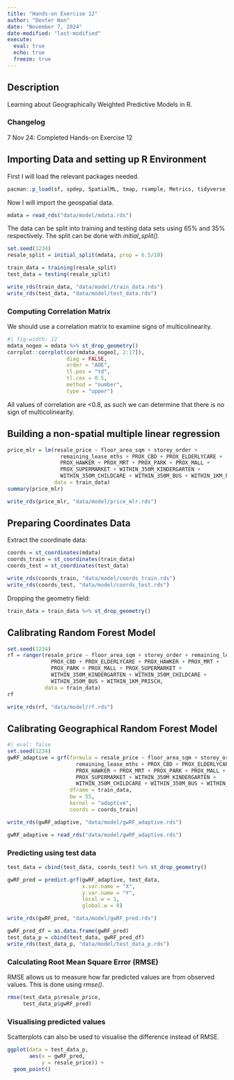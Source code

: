 ```yaml
---
title: "Hands-on Exercise 12"
author: "Dexter Wan"
date: "November 7, 2024"
date-modified: "last-modified"
execute: 
  eval: true
  echo: true
  freeze: true
---
```


## Description

Learning about Geographically Weighted Predictive Models in R.

### Changelog

7 Nov 24: Completed Hands-on Exercise 12

## Importing Data and setting up R Environment

First I will load the relevant packages needed.

```r
pacman::p_load(sf, spdep, SpatialML, tmap, rsample, Metrics, tidyverse)
```

Now I will import the geospatial data.

```r
mdata = read_rds("data/model/mdata.rds")
```

The data can be split into training and testing data sets using 65% and 35% respectively. The split can be done with *initial_split().*

```r
set.seed(1234)
resale_split = initial_split(mdata, prop = 6.5/10)

train_data = training(resale_split)
test_data = testing(resale_split)

write_rds(train_data, "data/model/train_data.rds")
write_rds(test_data, "data/model/test_data.rds")
```

### Computing Correlation Matrix

We should use a correlation matrix to examine signs of multicolinearity.

```r
#| fig-width: 12
mdata_nogeo = mdata %>% st_drop_geometry()
corrplot::corrplot(cor(mdata_nogeo[, 2:17]),
                   diag = FALSE,
                   order = "AOE",
                   tl.pos = "td",
                   tl.cex = 0.5,
                   method = "number",
                   type = "upper")
```

All values of correlation are \<0.8, as such we can determine that there is no sign of multicolinearity.

## Building a non-spatial multiple linear regression

```r
price_mlr = lm(resale_price ~ floor_area_sqm + storey_order + 
                 remaining_lease_mths + PROX_CBD + PROX_ELDERLYCARE + 
                 PROX_HAWKER + PROX_MRT + PROX_PARK + PROX_MALL + 
                 PROX_SUPERMARKET + WITHIN_350M_KINDERGARTEN +
                 WITHIN_350M_CHILDCARE + WITHIN_350M_BUS + WITHIN_1KM_PRISCH,
               data = train_data)
summary(price_mlr)
```

```r
write_rds(price_mlr, "data/model/price_mlr.rds")
```

## Preparing Coordinates Data

Extract the coordinate data:

```r
coords = st_coordinates(mdata)
coords_train = st_coordinates(train_data)
coords_test = st_coordinates(test_data)

write_rds(coords_train, "data/model/coords_train.rds")
write_rds(coords_test, "data/model/coords_test.rds")
```

Dropping the geometry field:

```r
train_data = train_data %>% st_drop_geometry()
```

## Calibrating Random Forest Model

```r
set.seed(1234)
rf = ranger(resale_price ~ floor_area_sqm + storey_order + remaining_lease_mths +
              PROX_CBD + PROX_ELDERLYCARE + PROX_HAWKER + PROX_MRT + 
              PROX_PARK + PROX_MALL + PROX_SUPERMARKET + 
              WITHIN_350M_KINDERGARTEN + WITHIN_350M_CHILDCARE + 
              WITHIN_350M_BUS + WITHIN_1KM_PRISCH,
            data = train_data)
rf
```

```r
write_rds(rf, "data/model/rf.rds")
```

## Calibrating Geographical Random Forest Model

```r
#| eval: false
set.seed(1234)
gwRF_adaptive = grf(formula = resale_price ~ floor_area_sqm + storey_order +
                      remaining_lease_mths + PROX_CBD + PROX_ELDERLYCARE +
                      PROX_HAWKER + PROX_MRT + PROX_PARK + PROX_MALL + 
                      PROX_SUPERMARKET + WITHIN_350M_KINDERGARTEN +
                      WITHIN_350M_CHILDCARE + WITHIN_350M_BUS + WITHIN_1KM_PRISCH,
                    dframe = train_data, 
                    bw = 55,
                    kernel = "adaptive",
                    coords = coords_train)

write_rds(gwRF_adaptive, "data/model/gwRF_adaptive.rds")
```

```r
gwRF_adaptive = read_rds("data/model/gwRF_adaptive.rds")
```

### Predicting using test data

```r
test_data = cbind(test_data, coords_test) %>% st_drop_geometry()
```

```r
gwRF_pred = predict.grf(gwRF_adaptive, test_data,
                        x.var.name = "X",
                        y.var.name = "Y",
                        local.w = 1,
                        global.w = 0)
```

```r
write_rds(gwRF_pred, "data/model/gwRF_pred.rds")
```

```r
gwRF_pred_df = as.data.frame(gwRF_pred)
test_data_p = cbind(test_data, gwRF_pred_df)
write_rds(test_data_p, "data/model/test_data_p.rds")
```

### Calculating Root Mean Square Error (RMSE)

RMSE allows us to measure how far predicted values are from observed values. This is done using *rmse().*

```r
rmse(test_data_p$resale_price,
     test_data_p$gwRF_pred)
```

### Visualising predicted values

Scatterplots can also be used to visualise the difference instead of RMSE.

```r
ggplot(data = test_data_p,
       aes(x = gwRF_pred,
           y = resale_price)) +
  geom_point()
```
